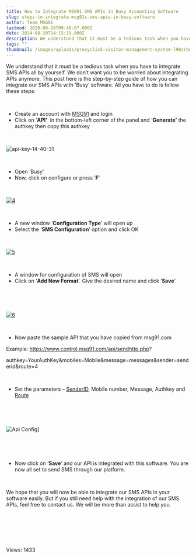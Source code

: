 ```yaml
---
title: How to Integrate MSG91 SMS APIs in Busy Accounting Software
slug: steps-to-integrate-msg91s-sms-apis-in-busy-software
author: Team MSG91
lastmod: 2020-08-18T09:48:07.000Z
date: 2014-08-20T14:15:19.000Z
description: We understand that it must be a tedious task when you have to integrate SMS APIs all by yourself. We don’t want you to be worried about integrating APIs anymore. This post here is the step-by-step guide of how you can integrate our SMS APIs with Busy software. All you have to do is follow these steps
tags: ""
thumbnail: /images/uploads/proxyclick-visitor-management-system-l90zrbwvcoe-unsplash.jpg
---
```


We understand that it must be a tedious task when you have to integrate SMS APIs all by yourself. We don’t want you to be worried about integrating APIs anymore. This post here is the step-by-step guide of how you can integrate our SMS APIs with ‘Busy’ software. All you have to do is follow these steps:


 


* Create an account with [MSG91](https://control.msg91.com/signup) and login
* Click on ‘**API’**  in the bottom-left corner of the panel and ‘**Generate’** the authkey then copy this authkey


 


![api-key-14-40-31](https://images-msg91.s3.ap-south-1.amazonaws.com/content/images/wordpress/2016/08/api-key-14-40-31-1.png)


 


* Open ‘Busy’
* Now, click on configure or press ‘**F**’


 


[![4](https://images-msg91.s3.ap-south-1.amazonaws.com/content/images/wordpress/2014/08/4.png)](https://images-msg91.s3.ap-south-1.amazonaws.com/content/images/wordpress/2014/08/4.png)


 


* A new window ‘**Configuration Type**’ will open up
* Select the ‘**SMS Configuration**’ option and click OK


 


[![5](https://images-msg91.s3.ap-south-1.amazonaws.com/content/images/wordpress/2014/08/5.png)](https://images-msg91.s3.ap-south-1.amazonaws.com/content/images/wordpress/2014/08/5.png)


 


* A window for configuration of SMS will open
* Click on ‘**Add New Format**’. Give the desired name and click ‘**Save**’


 


 


[![6](https://images-msg91.s3.ap-south-1.amazonaws.com/content/images/wordpress/2014/08/6.png)](https://images-msg91.s3.ap-south-1.amazonaws.com/content/images/wordpress/2014/08/6.png)


 


* Now paste the sample API that you have copied from msg91.com


Example: https://www.control.msg91.com/api/sendhttp.php?


authkey=YourAuthKey&mobiles=Mobile&message=messages&sender=senderid&route=4


 


* Set the parameters – [SenderID](https://msg91.com/help/what-is-a-sender-id), Mobile number, Message, Authkey and [Route](https://msg91.com/help/MSG91/what-is-the-difference-between-transactional-promotional-and-sendotp-route)


 


 


![Api Config](https://images-msg91.s3.ap-south-1.amazonaws.com/content/images/wordpress/2016/06/Api-Config.png)]


 


 


* Now click on ‘**Save**‘ and our API is integrated with this software. You are now all set to send SMS through our platform.


 


We hope that you will now be able to integrate our SMS APIs in your software easily. But if you still need help with the integration of our SMS APIs, feel free to contact us. We will be more than assist to help you.


 


 


 


 Views: 1433


